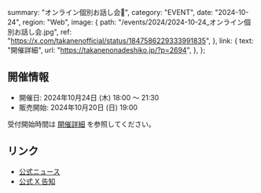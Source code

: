   summary: "オンライン個別お話し会📢",
  category: "EVENT",
  date: "2024-10-24",
  region: "Web",
  image: {
    path: "/events/2024/2024-10-24_オンライン個別お話し会.jpg",
    ref: "https://x.com/takanenofficial/status/1847586229333991835",
  },
  link: {
    text: "開催詳細",
    url: "https://takanenonadeshiko.jp/?p=2694",
  },
};

## 開催情報

- 開催日: 2024年10月24日 (木) 18:00 〜 21:30
- 販売開始: 2024年10月20日 (日) 19:00

受付開始時間は [開催詳細](https://takanenonadeshiko.jp/?p=2694) を参照してください。

## リンク

- [公式ニュース](https://takanenonadeshiko.jp/?p=2694)
- [公式 X 告知](https://x.com/takanenofficial/status/1847586229333991835)
